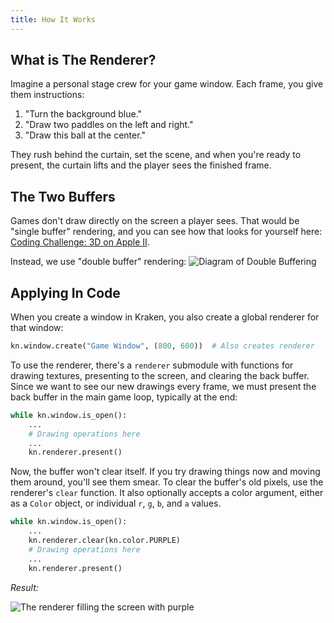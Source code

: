 ```yaml
---
title: How It Works
---
```


## What is The Renderer?
Imagine a personal stage crew for your game window.
Each frame, you give them instructions:
1. "Turn the background blue."
1. "Draw two paddles on the left and right."
1. "Draw this ball at the center."

They rush behind the curtain, set the scene, and when you're ready to present, the curtain lifts and the player sees the finished frame.

## The Two Buffers
Games don't draw directly on the screen a player sees.
That would be "single buffer" rendering, and you can see how that looks for yourself here:
[Coding Challenge: 3D on Apple II](https://youtu.be/PHfKCxjsmos?t=530&si=aBDHqR8RBO9VQ1OK).

Instead, we use "double buffer" rendering:
<img src="/images/double-buffering.png" alt="Diagram of Double Buffering" id="dbuff" />

## Applying In Code
When you create a window in Kraken, you also create a global renderer for that window:
```py
kn.window.create("Game Window", (800, 600))  # Also creates renderer
```

To use the renderer, there's a `renderer` submodule with functions for drawing textures, presenting to the screen, and clearing the back buffer.
Since we want to see our new drawings every frame, we must present the back buffer in the main game loop, typically at the end:
```py
while kn.window.is_open():
    ...
    # Drawing operations here
    ...
    kn.renderer.present()
```

Now, the buffer won't clear itself. If you try drawing things now and moving them around, you'll see them smear.
To clear the buffer's old pixels, use the renderer's `clear` function.
It also optionally accepts a color argument, either as a `Color` object, or individual `r`, `g`, `b`, and `a` values.
```py
while kn.window.is_open():
    ...
    kn.renderer.clear(kn.color.PURPLE)
    # Drawing operations here
    ...
    kn.renderer.present()
```

<p style={{marginBottom: 0}}><i>Result:</i></p>
<img src="/images/rend-works-01.png" alt="The renderer filling the screen with purple" />

